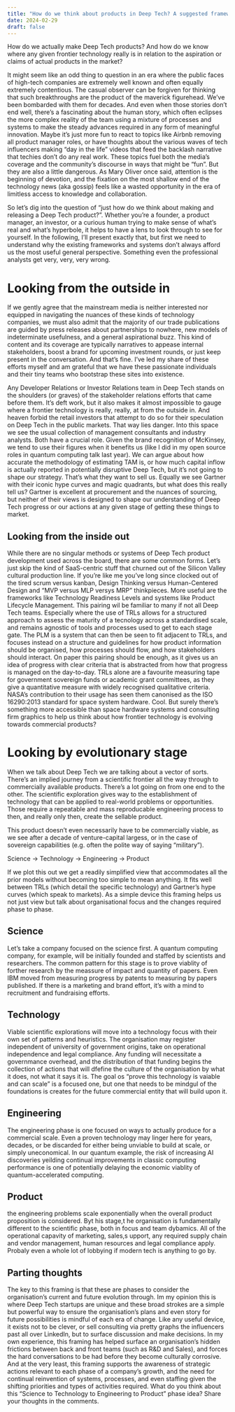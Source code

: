 ```yaml
---
title: "How do we think about products in Deep Tech? A suggested framework."
date: 2024-02-29
draft: false
---
```

How do we actually make Deep Tech products? And how do we know where any given frontier technology really is in relation to the aspiration or claims of actual products in the market?

It might seem like an odd thing to question in an era where the public faces of high-tech companies are extremely well known and often equally extremely contentious.
The casual observer can be forgiven for thinking that such breakthroughs are the product of the maverick figurehead. We’ve been bombarded with them for decades. And even when those stories don’t end well, there’s a fascinating about the human story, which often eclipses the more complex reality of the team using a mixture of processes and systems to make the steady advances required in any form of meaningful innovation.
Maybe it’s just more fun to react to topics like Airbnb removing all product manager roles, or have thoughts about the various waves of tech influencers making “day in the life” videos that feed the backlash narrative that techies don’t do any real work.
These topics fuel both the media’s coverage and the community’s discourse in ways that might be “fun”. But they are also a little dangerous. As Mary Oliver once said, attention is the beginning of devotion, and the fixation on the most shallow end of the technology news (aka gossip) feels like a wasted opportunity in the era of limitless access to knowledge and collaboration.

So let’s dig into the question of “just how do we think about making and releasing a Deep Tech product?”. Whether you’re a founder, a product manager, an investor, or a curious human trying to make sense of what’s real and what’s hyperbole, it helps to have a lens to look through to see for yourself. In the following, I’ll present exactly that, but first we need to understand why the existing frameworks and systems don’t always afford us the most useful general perspective. Something even the professional analysts get very, very, very wrong.

# Looking from the outside in

If we gently agree that the mainstream media is neither interested nor equipped in navigating the nuances of these kinds of technology companies, we must also admit that the majority of our trade publications are guided by press releases about partnerships to nowhere, new models of indeterminate usefulness, and a general aspirational buzz.
This kind of content and its coverage are typically narratives to appease internal stakeholders, boost a brand for upcoming investment rounds, or just keep present in the conversation. And that’s fine. I’ve led my share of these efforts myself and am grateful that we have these passionate individuals and their tiny teams who bootstrap these sites into existence.

Any Developer Relations or Investor Relations team in Deep Tech stands on the shoulders (or graves) of the stakeholder relations efforts that came before them. It’s deft work, but it also makes it almost impossible to gauge where a frontier technology is really, really, at from the outside in. And heaven forbid the retail investors that attempt to do so for their speculation on Deep Tech in the public markets. That way lies danger.
Into this space we see the usual collection of management consultants and industry analysts. Both have a crucial role. Given the brand recognition of McKinsey, we tend to use their figures when it benefits us (like I did in my open source roles in quantum computing talk last year). We can argue about how accurate the methodology of estimating TAM is, or how much capital inflow is actually reported in potentially disruptive Deep Tech, but it’s not going to shape our strategy. That’s what they want to sell us.
Equally we see Gartner with their iconic hype curves and magic quadrants, but what does this really tell us? Gartner is excellent at procurement and the nuances of sourcing, but neither of their views is designed to shape our understanding of Deep Tech progress or our actions at any given stage of getting these things to market.

## Looking from the inside out

While there are no singular methods or systems of Deep Tech product development used across the board, there are some common forms. Let’s just skip the kind of SaaS-centric stuff that churned out of the Silicon Valley cultural production line. If you’re like me you’ve long since clocked out of the tired scrum versus kanban, Design Thinking versus Human-Centered Design and “MVP versus MLP versys MRP” thinkpieces.
More useful are the frameworks like Technology Readiness Levels and systems like Product Lifecycle Management. This pairing wil be familiar to many if not all Deep Tech teams. Especially where the use of TRLs allows for a structured approach to assess the maturity of a tecnology across a standardised scale, and remains agnostic of tools and processes used to get to each stage gate. The PLM is a system that can then be seen to fit adjacent to TRLs, and focuses instead on a structure and guidelines for how product information should be organised, how processes should flow, and how stakeholders should interact.
On paper this pairing should be enough, as it gives us an idea of progress with clear criteria that is abstracted from how that progress is managed on the day-to-day. TRLs alone are a favourite measuring tape for government sovereign funds or academic grant committees, as they give a quantitative measure with widely recognised qualitative criteria. NASA’s contribution to their usage has seen them canonised as the ISO 16290:2013 standard for space system hardware. Cool. But surely there’s something more accessible than space hardware systems and consulting firm graphics to help us think about how frontier technology is evolving towards commercial products?

# Looking by evolutionary stage

When we talk about Deep Tech we are talking about a vector of sorts. There’s an implied journey from a scientific frontier all the way through to commercially available products. There’s a lot going on from one end to the other.
The scientific exploration gives way to the establishment of technology that can be applied to real-world problems or opportunities. Those require a repeatable and mass reproducable engineering process to then, and really only then, create the sellable product.

This product doesn’t even necessarily have to be commercially viable, as we see after a decade of venture-capital largess, or in the case of sovereign capabilities (e.g. often the polite way of saying “military”).

Science -> Technology → Engineering → Product

If we plot this out we get a readily simplified view that accommodates all the prior models without becoming too simple to mean anything. It fits well between TRLs (which detail the specific technology) and Gartner’s hype curves (which speak to markets). As a simple device this framing helps us not just view but talk about organisational focus and the changes required phase to phase.

## Science

Let’s take a company focused on the science first. A quantum computing company, for example, will be initially founded and staffed by scientists and researchers. The common pattern for this stage is to prove viablity of forther research by the meassure of impact and quantity of papers. Even IBM moved from measuring progress by patents to measuring by papers published. If there is a marketing and brand effort, it’s with a mind to recruitment and fundraising efforts.

## Technology

Viable scientific explorations will move into a technology focus with their own set of patterns and heuristics. The organisation may register independent of university of government origins, take on operational independence and legal compliance. Any funding will necessitate a governmance overhead, and the distribution of that funding begins the collection of actions that will dfefine the culture of the organisation by what it does, not what it says it is. The goal os “prove this technology is vaiable and can scale” is a focused one, but one that needs to be mindgul of the foundations is creates for the future commercial entity that will build upon it.

## Engineering

The engineering phase is one focused on ways to actually produce for a commercial scale. Even a proven technology may linger here for years, decades, or be discarded for either being unviable to build at scale, or simply uneconomical. In our quantum example, the risk of increasing AI discoveries yeilding continual improvements in classic computing performance is one of potentially delaying the economic viablity of quantum-accelerated computing.

## Product

the engineering problems scale exponentially when the overall product proposition is considered. Byt his stage,t he organisation is fundamentally different to the scientific phase, both in focus and team dybamics. All of the operational capavity of marketing, sales,s upport, any required supply chain and vendor management, human resources and legal compliance apply. Probaly even a whole lot of lobbying if modern tech is anything to go by.

## Parting thoughts

The key to this framing is that these are phases to consider the organisation’s current and future evolution through. Im my opinion this is where Deep Tech startups are unique and these broad strokes are a simple but powerful way to ensure the organisation’s plans and even story for future possibilities is mindful of each era of change. Like any useful device, it exists not to be clever, or sell consulting via pretty graphs the influencers past all over LinkedIn, but to surface discussion and make decisions.
In my own experience, this framing has helped surface an organisation’s hidden frictions between back and front teams (such as R&D and Sales), and forces the hard conversations to be had before they become culturally corrosive. And at the very least, this framing supports the awareness of strategic actions relevant to each phase of a company’s growth, and the need for continual reinvention of systems, processes, and even staffing given the shifting priorities and types of activities required.
What do you think about this “Science to Technology to Engineering to Product” phase idea? Share your thoughts in the comments.